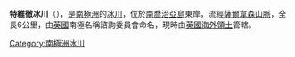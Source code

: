 {{Coord|54|43|S|35|56|W|type:glacier|display=title}}

'''特維徹冰川'''（{{lang-en|Twitcher Glacier}}），是[[南極洲|南極洲]]的[[冰川|冰川]]，位於[[南喬治亞島|南喬治亞島]]東岸，流經[[薩爾韋森山脈|薩爾韋森山脈]]，全長6公里，由[[英國|英國]]南極名稱諮詢委員會命名，現時由[[英國海外領土|英國海外領土]]管轄。

{{Antarctica-geo-stub}}
[[Category:南極洲冰川|Category:南極洲冰川]]